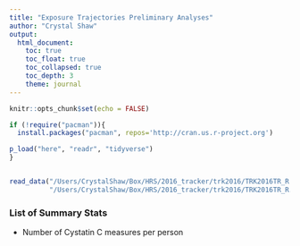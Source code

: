 ```yaml
---
title: "Exposure Trajectories Preliminary Analyses"
author: "Crystal Shaw"
output: 
  html_document:
    toc: true
    toc_float: true
    toc_collapsed: true
    toc_depth: 3
    theme: journal
---
```


```r
knitr::opts_chunk$set(echo = FALSE)
```

```r
if (!require("pacman")){
  install.packages("pacman", repos='http://cran.us.r-project.org')

p_load("here", "readr", "tidyverse")
}
```


```r

```

```r
read_data("/Users/CrystalShaw/Box/HRS/2016_tracker/trk2016/TRK2016TR_R.da", 
          "/Users/CrystalShaw/Box/HRS/2016_tracker/trk2016/TRK2016TR_R.dct")
```

### List of Summary Stats

- Number of Cystatin C measures per person